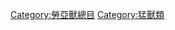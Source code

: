 {{Commons category|Carnivoramorpha}}
{{Wikispecies|Carnivoramorpha}}
{{Classification bar|动物|脊索動物門|哺乳類|真獸下綱|勞亞獸總目|有陰囊類|猛獸有蹄類|猛獸類|食肉形類}}
{{Category more}}

[[Category:勞亞獸總目|Category:勞亞獸總目]]
[[Category:猛獸類|Category:猛獸類]]